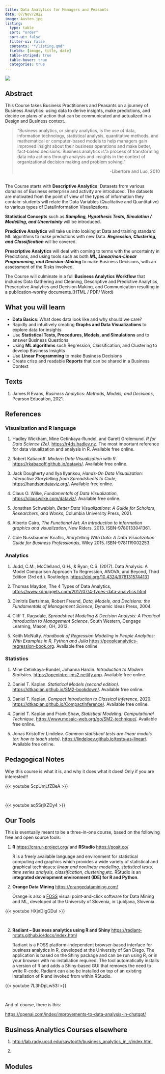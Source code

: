 ```yaml
---
title: Data Analytics for Managers and Peasants
date: 07/Nov/2022
image: Austen.jpg
listing: 
  type: table
  sort: "order"
  sort-ui: false
  filter-ui: false
  contents: "*/listing.qmd"
  fields: [image, title, date]
  table-striped: true
  table-hover: true
  categories: true
---
```

![](Austen.jpg)

## Abstract

This Course takes Business Practitioners and Peasants on a journey of Business
Analytics: using data to derive insights, make predictions, and decide
on plans of action that can be communicated and actualized in a Design and Business
context.

> "Business analytics, or simply analytics, is the use of data,
> information technology, statistical analysis, quantitative methods,
> and mathematical or computer-based models to help managers gain
> improved insight about their business operations and make better,
> fact-based decisions. Business analytics is"a process of transforming
> data into actions through analysis and insights in the context of
> organizational decision making and problem solving."
>
> ::: {style="text-align: right"}
> -Libertore and Luo, 2010
> :::

<br> The Course starts with **Descriptive Analytics**: Datasets from
various domains of Business enterprise and activity are introduced. The
datasets are motivated from the point of view of the types of
information they contain: students will relate the Data Variables
(Qualitative and Quantitative) to various types of Data/Information
Visualizations.

**Statistical Concepts** such as ***Sampling, Hypothesis Tests,
Simulation / Modelling, and Uncertainty*** will be introduced.

**Predictive Analytics** will take us into looking at Data and training
standard ML algorithms to make predictions with new Data. ***Regression,
Clustering, and Classification*** will be covered.

**Prescriptive Analytics** will deal with coming to terms with the
uncertainty in Predictions, and using tools such as both ***ML,
Linear/non-Linear Programming, and Decision-Making*** to make Business
Decisions, with an assessment of the Risks involved.

The Course will culminate in a full **Business Analytics Workflow** that
includes Data Gathering and Cleaning, Descriptive and Predictive
Analytics, Prescriptive Analytics and Decision Making, and Communication
resulting in a publication-worthy documents.(HTML / PDF/ Word)

## What you will learn

-   **Data Basics**: What does data look like and why should we care?
-   Rapidly and intuitively creating **Graphs and Data Visualizations**
    to explore data for insights
-   Use **Statistical Tests, Procedures, Models, and Simulations** and
    to answer Business Questions
-   Using **ML algorithms** such Regression, Classification, and
    Clustering to develop Business Insights
-   Use **Linear Programming** to make Business Decisions
-   Create crisp and readable **Reports** that can be shared in a
    Business Context

## Texts

1.  James R Evans, *Business Analytics: Methods, Models, and Decisions*,
    Pearson Education, 2021.

## References

### Visualization and R language

1. Hadley Wickham, Mine Cetinkaya-Rundel, and Garett Grolemund. *R for Data Science (2e)*. <https://r4ds.hadley.nz>. The most important reference for data visualization and analysis in R. Available free online. 

1. Robert Kabacoff. *Modern Data Visualization with R*. <u><https://rkabacoff.github.io/datavis/></u>. Available free online.

5.  Jack Dougherty and Ilya Ilyankou, *Hands-On Data Visualization:
    Interactive Storytelling from Spreadsheets to Code*,
    <https://handsondataviz.org/>. Available free online.

6.  Claus O. Wilke, *Fundamentals of Data Visualization*,
    <https://clauswilke.com/dataviz/>. Available free online.

7.  Jonathan Schwabish, *Better Data Visualizations: A Guide for
    Scholars, Researchers, and Wonks*, Columbia University Press, 2021.

8.  Alberto Cairo, *The Functional Art: An introduction to information
    graphics and visualization*, New Riders. 2013. ISBN-9780133041361.

9.  Cole Nussbaumer Knaflic, *Storytelling With Data: A Data
    Visualization Guide for Business Professionals*, Wiley 2015.
    ISBN-9781119002253.

### Analytics

1.  Judd, C.M., McClelland, G.H., & Ryan, C.S. (2017). Data Analysis: A
    Model Comparison Approach To Regression, ANOVA, and Beyond, Third
    Edition (3rd ed.). Routledge.
    <https://doi.org/10.4324/9781315744131>

2.  Thomas Maydon, The 4 Types of Data Analytics,
    <https://www.kdnuggets.com/2017/07/4-types-data-analytics.html>

3.  Dimitris Bertsimas, Robert Freund, *Data, Models, and Decisions: the
    Fundamentals of Management Science*, Dynamic Ideas Press, 2004.

4.  Cliff T. Ragsdale, *Spreadsheet Modeling & Decision Analysis: A
    Practical Introduction to Management Science*, South Western,
    Cengage Learning, Mason, OH, 2012.
    
1. Keith McNulty. *Handbook of Regression Modeling in People Analytics: With Examples in R, Python and Julia* <https://peopleanalytics-regression-book.org>. Available free online.


### Statistics

1. Mine Cetinkaya-Rundel, Johanna Hardin. *Introduction to Modern Statistics*. <https://openintro-ims2.netlify.app>. Available free online.

1. Daniel T. Kaplan. *Statistical Models (second edition)*. <https://dtkaplan.github.io/SM2-bookdown/>. Available free online.

4.  Daniel T. Kaplan, *Compact Introduction to Classical
    Inference*, 2020. <https://dtkaplan.github.io/CompactInference/>. Available free online.

5.  Daniel T. Kaplan and Frank Shaw, *Statistical Modeling:
    Computational Technique*. <https://www.mosaic-web.org/go/SM2-technique/>. Available free online.

6.  Jonas Kristoffer Lindeløv. *Common statistical tests are linear
    models (or: how to teach stats)*. <https://lindeloev.github.io/tests-as-linear/>. Available free online.


## Pedagogical Notes

Why this course is what it is, and why it does what it does! Only if you are interested!!


{{< youtube ScpUmLfZBeA >}}

<br>

{{< youtube aq5SrjXZDy4 >}}

## Our Tools

This is eventually meant to be a three-in-one course, based on the following free and open source tools:

1.  **R** <https://cran.r-project.org/> and **RStudio**
    <https://posit.co/>

    R is a freely available language and environment for statistical
    computing and graphics which provides a wide variety of statistical
    and graphical techniques: *linear and nonlinear modelling,
    statistical tests, time series analysis, classification, clustering*,etc. RStudio is an **integrated development environment (IDE) for R and Python**.

2.  **Orange Data Mining** <https://orangedatamining.com/>

    Orange is also a [FOSS](https://en.wikipedia.org/wiki/Free_and_open-source_software) visual point-and-click software for Data Mining and ML, developed at the University of Slovenia, in Ljubljana, Slovenia.

{{< youtube HXjnDIgGDuI >}}

<br>

2.  **Radiant -- Business analytics using R and Shiny**
    <https://radiant-rstats.github.io/docs/index.html>

    Radiant is a FOSS platform-independent browser-based interface for business analytics in R, developed at the University of San Diego. The application is based on the Shiny package and can be run using R, or in your browser with no installation required. The tool automatically installs a version of R and adds a Shiny-based GUI that removes the need to write R-code. Radiant can also be installed on top of an existing installation of R and invoked from within RStudio.

{{< youtube 7L3hDpLw53I >}}

<br>

And of course, there is this:

<https://openai.com/index/improvements-to-data-analysis-in-chatgpt/>

## Business Analytics Courses elsewhere

1. <http://lab.rady.ucsd.edu/sawtooth/business_analytics_in_r/index.html>

1. 

## Modules
